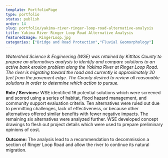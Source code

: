 ```yaml
---
template: PortfolioPage
type: portfolio
status: publish
order: 14
slug: portfolio/yakima-river-ringer-loop-road-alternative-analysis
title: Yakima River Ringer Loop Road Alternative Analysis
featuredImage: RingerLoop.jpg
categories: ["Bridge and Road Protection","Fluvial Geomorphology"]
---
```


_Watershed Science & Engineering (WSE) was retained by Kittitas County to prepare an alternatives analysis to identify and compare solutions to an active bank erosion problem along the Yakima River at Ringer Loop Road. The river is migrating toward the road and currently is approximately 20 feet from the pavement edge. The County desired to review all reasonable solutions in order to determine which action to pursue._  
  
**Role / Services:** WSE identified 16 potential solutions which were screened and scored using a series of habitat, flood hazard management, and community support evaluation criteria. Ten alternatives were ruled out due to permitting challenges, lack of effectiveness, or because other alternatives offered similar benefits with fewer negative impacts. The remaining six alternatives were analyzed further. WSE developed concept drawings to flesh out project details which were used to prepare preliminary opinions of cost.  
  
**Outcome:** The analysis lead to a recommendation to decommission a section of Ringer Loop Road and allow the river to continue its natural migration.